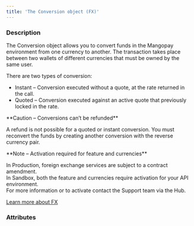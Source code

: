 ```yaml
---
title: 'The Conversion object (FX)'  
---
```


  
### Description
The Conversion object allows you to convert funds in the Mangopay environment from one currency to another. The transaction takes place between two wallets of different currencies that must be owned by the same user.   

There are two types of conversion:  
- Instant – Conversion executed without a quote, at the rate returned in the call.  
- Quoted – Conversion executed against an active quote that previously locked in the rate.  

<Warning>  
**Caution – Conversions can’t be refunded** 
  
A refund is not possible for a quoted or instant conversion. You must reconvert the funds by creating another conversion with the reverse currency pair.  
</Warning>  

<Note>  
**Note – Activation required for feature and currencies** 
  
In Production, foreign exchange services are subject to a contract amendment.   
In Sandbox, both the feature and currencies require activation for your API environment.  
For more information or to activate contact the Support team via the Hub.  
</Note>  

<a href="#" class="btn Secondary normal">Learn more about FX</a>  

### Attributes  

<Id />  

<QuoteId />  

<Type4 />  

<Nature />  

<CreationDate />  

<Status1 />  

<AuthorId3 />  

<DebitedWalletId2 />  

<CreditedWalletId2 />  

<DebitedFunds />  

<CreditedFunds7 />  

<ResultCode />  

<ResultMessage />  

<ExecutionDate />  

<ConversionRateResponse />  

<Tag1 />